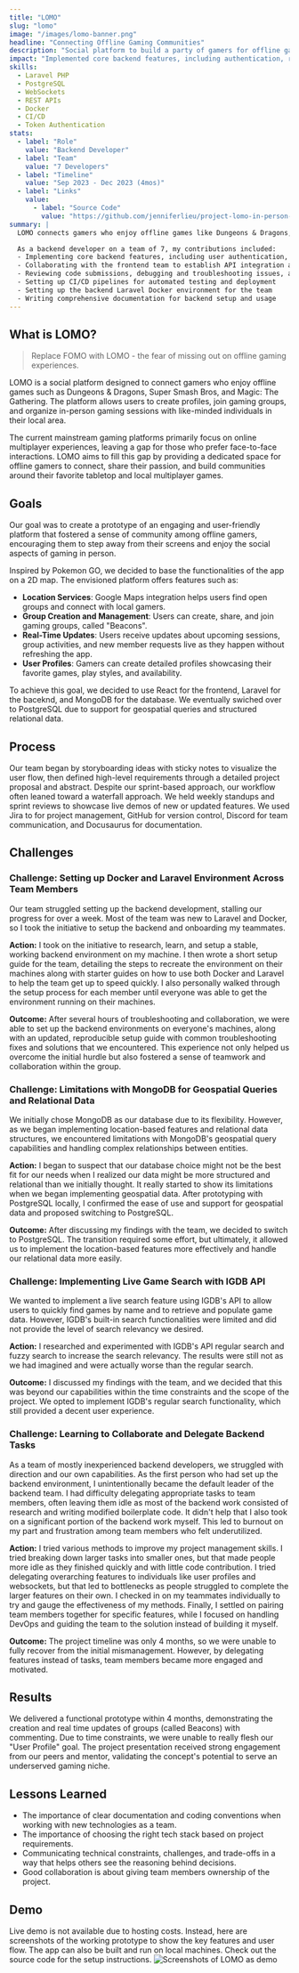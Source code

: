 ```yaml
---
title: "LOMO"
slug: "lomo"
image: "/images/lomo-banner.png"
headline: "Connecting Offline Gaming Communities"
description: "Social platform to build a party of gamers for offline games like Dungeons & Dragons, Smash Bros, and Magic: The Gathering"
impact: "Implemented core backend features, including authentication, real-time updates with WebSockets, and integrations with Google Maps and IGDB"
skills:
  - Laravel PHP
  - PostgreSQL
  - WebSockets
  - REST APIs
  - Docker
  - CI/CD
  - Token Authentication
stats:
  - label: "Role"
    value: "Backend Developer"
  - label: "Team"
    value: "7 Developers"
  - label: "Timeline"
    value: "Sep 2023 - Dec 2023 (4mos)"
  - label: "Links"
    value: 
      - label: "Source Code"
        value: "https://github.com/jenniferlieu/project-lomo-in-person-gaming-app"
summary: |
  LOMO connects gamers who enjoy offline games like Dungeons & Dragons, Super Smash Bros, and Magic: The Gathering. LOMO aims to fill the gap left by mainstream gaming platforms, providing a dedicated space for offline gamers to connect and build communities around their favorite tabletop and local multiplayer games.

  As a backend developer on a team of 7, my contributions included:
  - Implementing core backend features, including user authentication, real-time updates with WebSockets, and integrations with Google Maps and IGDB
  - Collaborating with the frontend team to establish API integration and real-time updates through WebSockets 
  - Reviewing code submissions, debugging and troubleshooting issues, and collaborating with team in project planning
  - Setting up CI/CD pipelines for automated testing and deployment
  - Setting up the backend Laravel Docker environment for the team
  - Writing comprehensive documentation for backend setup and usage
---
```


## What is LOMO?
> Replace FOMO with LOMO - the fear of missing out on offline gaming experiences.

LOMO is a social platform designed to connect gamers who enjoy offline games such as Dungeons & Dragons, Super Smash Bros, and Magic: The Gathering. The platform allows users to create profiles, join gaming groups, and organize in-person gaming sessions with like-minded individuals in their local area.

The current mainstream gaming platforms primarily focus on online multiplayer experiences, leaving a gap for those who prefer face-to-face interactions. LOMO aims to fill this gap by providing a dedicated space for offline gamers to connect, share their passion, and build communities around their favorite tabletop and local multiplayer games.

## Goals
Our goal was to create a prototype of an engaging and user-friendly platform that fostered a sense of community among offline gamers, encouraging them to step away from their screens and enjoy the social aspects of gaming in person. 

Inspired by Pokemon GO, we decided to base the functionalities of the app on a 2D map. The envisioned platform offers features such as:
- **Location Services**: Google Maps integration helps users find open groups and connect with local gamers.
- **Group Creation and Management**: Users can create, share, and join gaming groups, called "Beacons".
- **Real-Time Updates**: Users receive updates about upcoming sessions, group activities, and new member requests live as they happen without refreshing the app.
- **User Profiles**: Gamers can create detailed profiles showcasing their favorite games, play styles, and availability.

To achieve this goal, we decided to use React for the frontend, Laravel for the baceknd, and MongoDB for the database. We eventually swiched over to PostgreSQL due to support for geospatial queries and structured relational data.

## Process
Our team began by storyboarding ideas with sticky notes to visualize the user flow, then defined high-level requirements through a detailed project proposal and abstract. Despite our sprint-based approach, our workflow often leaned toward a waterfall approach. We held weekly standups and sprint reviews to showcase live demos of new or updated features. We used Jira to for project management, GitHub for version control, Discord for team communication, and Docusaurus for documentation.

## Challenges
### Challenge: Setting up Docker and Laravel Environment Across Team Members
Our team struggled setting up the backend development, stalling our progress for over a week. Most of the team was new to Laravel and Docker, so I took the initiative to setup the backend and onboarding my teammates.

**Action:** I took on the initiative to research, learn, and setup a stable, working backend environment on my machine. I then wrote a short setup guide for the team, detailing the steps to recreate the environment on their machines along with starter guides on how to use both Docker and Laravel to help the team get up to speed quickly. I also personally walked through the setup process for each member until everyone was able to get the environment running on their machines.

**Outcome:** After several hours of troubleshooting and collaboration, we were able to set up the backend environments on everyone's machines, along with an updated, reproducible setup guide with common troubleshooting fixes and solutions that we encountered. This experience not only helped us overcome the initial hurdle but also fostered a sense of teamwork and collaboration within the group.

### Challenge: Limitations with MongoDB for Geospatial Queries and Relational Data
We initially chose MongoDB as our database due to its flexibility. However, as we began implementing location-based features and relational data structures, we encountered limitations with MongoDB's geospatial query capabilities and handling complex relationships between entities.

**Action:** I began to suspect that our database choice might not be the best fit for our needs when I realized our data might be more structured and relational than we initially thought. It really started to show its limitations when we began implementing geospatial data. After prototyping with PostgreSQL locally, I confirmed the ease of use and support for geospatial data and proposed switching to PostgreSQL.

**Outcome:** After discussing my findings with the team, we decided to switch to PostgreSQL. The transition required some effort, but ultimately, it allowed us to implement the location-based features more effectively and handle our relational data more easily.

### Challenge: Implementing Live Game Search with IGDB API
We wanted to implement a live search feature using IGDB's API to allow users to quickly find games by name and to retrieve and populate game data. However, IGDB's built-in search functionalities were limited and did not provide the level of search relevancy we desired.

**Action:** I researched and experimented with IGDB's API regular search and fuzzy search to increase the search relevancy. The results were still not as we had imagined and were actually worse than the regular search.

**Outcome:** I discussed my findings with the team, and we decided that this was beyond our capabilities within the time constraints and the scope of the project. We opted to implement IGDB's regular search functionality, which still provided a decent user experience.

### Challenge: Learning to Collaborate and Delegate Backend Tasks
As a team of mostly inexperienced backend developers, we struggled with direction and our own capabilities. As the first person who had set up the backend environment, I unintentionally became the default leader of the backend team. I had difficulty delegating appropriate tasks to team members, often leaving them idle as most of the backend work consisted of research and writing modified boilerplate code. It didn't help that I also took on a significant portion of the backend work myself. This led to burnout on my part and frustration among team members who felt underutilized.

**Action:** I tried various methods to improve my project management skills. I tried breaking down larger tasks into smaller ones, but that made people more idle as they finished quickly and with little code contribution. I tried delegating overarching features to individuals like user profiles and websockets, but that led to bottlenecks as people struggled to complete the larger features on their own. I checked in on my teammates individually to try and gauge the effectiveness of my methods. Finally, I settled on pairing team members together for specific features, while I focused on handling DevOps and guiding the team to the solution instead of building it myself.

**Outcome:** The project timeline was only 4 months, so we were unable to fully recover from the initial mismanagement. However, by delegating features instead of tasks, team members became more engaged and motivated. 

## Results
We delivered a functional prototype within 4 months, demonstrating the creation and real time updates of groups (called Beacons) with commenting. Due to time constraints, we were unable to really flesh our "User Profile" goal. The project presentation received strong engagement from our peers and mentor, validating the concept's potential to serve an underserved gaming niche.

## Lessons Learned
- The importance of clear documentation and coding conventions when working with new technologies as a team.
- The importance of choosing the right tech stack based on project requirements.
- Communicating technical constraints, challenges, and trade-offs in a way that helps others see the reasoning behind decisions.
- Good collaboration is about giving team members ownership of the project.

## Demo
Live demo is not available due to hosting costs. Instead, here are screenshots of the working prototype to show the key features and user flow. The app can also be built and run on local machines. Check out the source code for the setup instructions.
<img src="/images/lomo-demo.png" alt="Screenshots of LOMO as demo" />